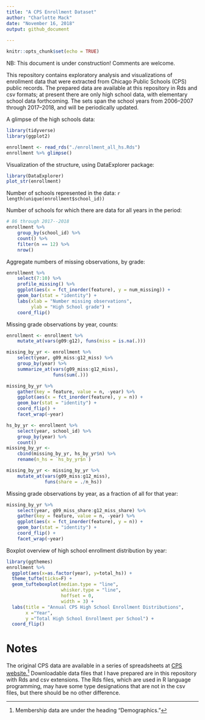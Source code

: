 ```yaml
---
title: "A CPS Enrollment Dataset"
author: "Charlotte Mack"
date: "November 16, 2018"
output: github_document 
 
---
```


```r
knitr::opts_chunk$set(echo = TRUE)
```
NB: This document is under construction! Comments are welcome.

This repository contains exploratory analysis and visualizations of enrollment data that were extracted from Chicago Public Schools (CPS) public records. The prepared data are available at this repository in Rds and csv formats; at present there are only high school data, with elementary school data forthcoming. The sets span the school years from 2006--2007 through 2017--2018, and will be periodically updated.

A glimpse of the high schools data:
```r
library(tidyverse)
library(ggplot2)
```
```r
enrollment <- read_rds("./enrollment_all_hs.Rds")
enrollment %>% glimpse()
```

Visualization of the structure, using DataExplorer package:
```r
library(DataExplorer)
plot_str(enrollment)
```

Number of schools represented in the data:
`r length(unique(enrollment$school_id))`


Number of schools for which there are data for all years in the period:
```r
# 86 through 2017--2018
enrollment %>% 
    group_by(school_id) %>% 
    count() %>% 
    filter(n == 12) %>% 
    nrow()
```

Aggregate numbers of missing observations, by grade:
```r
enrollment %>% 
    select(7:10) %>% 
    profile_missing() %>% 
    ggplot(aes(x = fct_inorder(feature), y = num_missing)) +
    geom_bar(stat = "identity") + 
    labs(xlab = "Number missing observations",
         ylab = "High School grade") +
    coord_flip()
```

Missing grade observations by year, counts:
```r
enrollment <- enrollment %>% 
    mutate_at(vars(g09:g12), funs(miss = is.na(.)))

missing_by_yr <- enrollment %>% 
    select(year, g09_miss:g12_miss) %>% 
    group_by(year) %>% 
    summarize_at(vars(g09_miss:g12_miss), 
                 funs(sum(.)))

```

```r
missing_by_yr %>% 
    gather(key = feature, value = n, -year) %>% 
    ggplot(aes(x = fct_inorder(feature), y = n)) +
    geom_bar(stat = "identity") + 
    coord_flip() +
    facet_wrap(~year)

```
```r
hs_by_yr <- enrollment %>%
    select(year, school_id) %>% 
    group_by(year) %>% 
    count()
missing_by_yr <- 
    cbind(missing_by_yr, hs_by_yr$n) %>% 
    rename(n_hs = `hs_by_yr$n`)

missing_by_yr <- missing_by_yr %>% 
    mutate_at(vars(g09_miss:g12_miss), 
              funs(share = ./n_hs))

```

Missing grade observations by year, as a fraction of all for that year:
```r
missing_by_yr %>% 
    select(year, g09_miss_share:g12_miss_share) %>% 
    gather(key = feature, value = n, -year) %>% 
    ggplot(aes(x = fct_inorder(feature), y = n)) +
    geom_bar(stat = "identity") + 
    coord_flip() + 
    facet_wrap(~year)

```

Boxplot overview of high school enrollment distribution by year:
```r
library(ggthemes)
enrollment %>% 
  ggplot(aes(x=as.factor(year), y=total_hs)) + 
  theme_tufte(ticks=F) + 
  geom_tufteboxplot(median.type = "line", 
                    whisker.type = "line", 
                    hoffset = 0, 
                    width = 3) + 
  labs(title = "Annual CPS High School Enrollment Distributions", 
       x ="Year", 
       y ="Total High School Enrollment per School") + 
  coord_flip()
```

# Notes
The original CPS data are available in a series of spreadsheets at [CPS website.](http://www.cps.edu/SchoolData/Pages/SchoolData.aspx)^[Membership data are under the heading "Demographics."]
Downloadable data files that I have prepared are in this repository with Rds and csv extensions. The Rds files, which are used in R language programming, may have some type designations that are not in the csv files, but there should be no other difference.